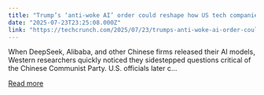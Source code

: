 ```yaml
---
title: "Trump’s ‘anti-woke AI’ order could reshape how US tech companies train their models"
date: "2025-07-23T23:25:08.000Z"
link: "https://techcrunch.com/2025/07/23/trumps-anti-woke-ai-order-could-reshape-how-us-tech-companies-train-their-models/"
---
```


When DeepSeek, Alibaba, and other Chinese firms released their AI models, Western researchers quickly noticed they sidestepped questions critical of the Chinese Communist Party. U.S. officials later c...

[Read more](https://techcrunch.com/2025/07/23/trumps-anti-woke-ai-order-could-reshape-how-us-tech-companies-train-their-models/)
